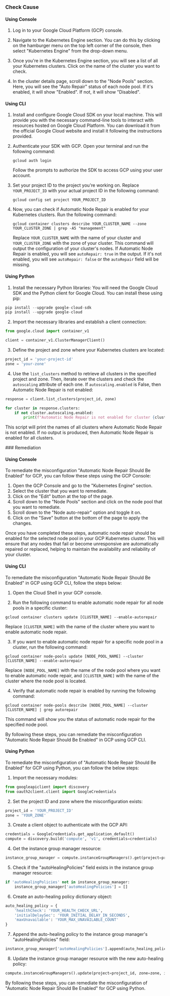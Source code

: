 

<Tabs><Tab title='Cause'>
### Check Cause

#### Using Console

1. Log in to your Google Cloud Platform (GCP) console.

2. Navigate to the Kubernetes Engine section. You can do this by clicking on the hamburger menu on the top left corner of the console, then select "Kubernetes Engine" from the drop-down menu.

3. Once you're in the Kubernetes Engine section, you will see a list of all your Kubernetes clusters. Click on the name of the cluster you want to check.

4. In the cluster details page, scroll down to the "Node Pools" section. Here, you will see the "Auto Repair" status of each node pool. If it's enabled, it will show "Enabled". If not, it will show "Disabled".

#### Using CLI

1. Install and configure Google Cloud SDK on your local machine. This will provide you with the necessary command-line tools to interact with resources hosted on Google Cloud Platform. You can download it from the official Google Cloud website and install it following the instructions provided.

2. Authenticate your SDK with GCP. Open your terminal and run the following command:
   ```
   gcloud auth login
   ```
   Follow the prompts to authorize the SDK to access GCP using your user account.

3. Set your project ID to the project you're working on. Replace `YOUR_PROJECT_ID` with your actual project ID in the following command:
   ```
   gcloud config set project YOUR_PROJECT_ID
   ```

4. Now, you can check if Automatic Node Repair is enabled for your Kubernetes clusters. Run the following command:
   ```
   gcloud container clusters describe YOUR_CLUSTER_NAME --zone YOUR_CLUSTER_ZONE | grep -A5 "management"
   ```
   Replace `YOUR_CLUSTER_NAME` with the name of your cluster and `YOUR_CLUSTER_ZONE` with the zone of your cluster. This command will output the configuration of your cluster's nodes. If Automatic Node Repair is enabled, you will see `autoRepair: true` in the output. If it's not enabled, you will see `autoRepair: false` or the `autoRepair` field will be missing.

#### Using Python

1. Install the necessary Python libraries: You will need the Google Cloud SDK and the Python client for Google Cloud. You can install these using pip:

```python
pip install --upgrade google-cloud-sdk
pip install --upgrade google-cloud
```

2. Import the necessary libraries and establish a client connection:

```python
from google.cloud import container_v1

client = container_v1.ClusterManagerClient()
```

3. Define the project and zone where your Kubernetes clusters are located:

```python
project_id = 'your-project-id'
zone = 'your-zone'
```

4. Use the `list_clusters` method to retrieve all clusters in the specified project and zone. Then, iterate over the clusters and check the `autoscaling` attribute of each one. If `autoscaling.enabled` is False, then Automatic Node Repair is not enabled:

```python
response = client.list_clusters(project_id, zone)

for cluster in response.clusters:
    if not cluster.autoscaling.enabled:
        print(f"Automatic Node Repair is not enabled for cluster {cluster.name}")
```

This script will print the names of all clusters where Automatic Node Repair is not enabled. If no output is produced, then Automatic Node Repair is enabled for all clusters.

</Tab>

<Tab title='Remediation'>
### Remediation

#### Using Console

To remediate the misconfiguration "Automatic Node Repair Should Be Enabled" for GCP, you can follow these steps using the GCP Console:

1. Open the GCP Console and go to the "Kubernetes Engine" section.
2. Select the cluster that you want to remediate.
3. Click on the "Edit" button at the top of the page.
4. Scroll down to the "Node Pools" section and click on the node pool that you want to remediate.
5. Scroll down to the "Node auto-repair" option and toggle it on.
6. Click on the "Save" button at the bottom of the page to apply the changes.

Once you have completed these steps, automatic node repair should be enabled for the selected node pool in your GCP Kubernetes cluster. This will ensure that any nodes that fail or become unresponsive are automatically repaired or replaced, helping to maintain the availability and reliability of your cluster.

#### Using CLI

To remediate the misconfiguration "Automatic Node Repair Should Be Enabled" in GCP using GCP CLI, follow the steps below:

1. Open the Cloud Shell in your GCP console.

2. Run the following command to enable automatic node repair for all node pools in a specific cluster:

```
gcloud container clusters update [CLUSTER_NAME] --enable-autorepair
```

Replace `[CLUSTER_NAME]` with the name of the cluster where you want to enable automatic node repair.

3. If you want to enable automatic node repair for a specific node pool in a cluster, run the following command:

```
gcloud container node-pools update [NODE_POOL_NAME] --cluster [CLUSTER_NAME] --enable-autorepair
```

Replace `[NODE_POOL_NAME]` with the name of the node pool where you want to enable automatic node repair, and `[CLUSTER_NAME]` with the name of the cluster where the node pool is located.

4. Verify that automatic node repair is enabled by running the following command:

```
gcloud container node-pools describe [NODE_POOL_NAME] --cluster [CLUSTER_NAME] | grep autorepair
```

This command will show you the status of automatic node repair for the specified node pool.

By following these steps, you can remediate the misconfiguration "Automatic Node Repair Should Be Enabled" in GCP using GCP CLI.

#### Using Python

To remediate the misconfiguration of "Automatic Node Repair Should Be Enabled" for GCP using Python, you can follow the below steps:

1. Import the necessary modules:

```python
from googleapiclient import discovery
from oauth2client.client import GoogleCredentials
```

2. Set the project ID and zone where the misconfiguration exists:

```python
project_id = 'YOUR_PROJECT_ID'
zone = 'YOUR_ZONE'
```

3. Create a client object to authenticate with the GCP API:

```python
credentials = GoogleCredentials.get_application_default()
compute = discovery.build('compute', 'v1', credentials=credentials)
```

4. Get the instance group manager resource:

```python
instance_group_manager = compute.instanceGroupManagers().get(project=project_id, zone=zone, instanceGroupManager='YOUR_INSTANCE_GROUP_MANAGER_NAME').execute()
```

5. Check if the "autoHealingPolicies" field exists in the instance group manager resource:

```python
if 'autoHealingPolicies' not in instance_group_manager:
    instance_group_manager['autoHealingPolicies'] = []
```

6. Create an auto-healing policy dictionary object:

```python
auto_healing_policy = {
    'healthCheck': 'YOUR_HEALTH_CHECK_URL',
    'initialDelaySec': 'YOUR_INITIAL_DELAY_IN_SECONDS',
    'maxUnavailable': 'YOUR_MAX_UNAVAILABLE_COUNT'
}
```

7. Append the auto-healing policy to the instance group manager's "autoHealingPolicies" field:

```python
instance_group_manager['autoHealingPolicies'].append(auto_healing_policy)
```

8. Update the instance group manager resource with the new auto-healing policy:

```python
compute.instanceGroupManagers().update(project=project_id, zone=zone, instanceGroupManager='YOUR_INSTANCE_GROUP_MANAGER_NAME', body=instance_group_manager).execute()
```

By following these steps, you can remediate the misconfiguration of "Automatic Node Repair Should Be Enabled" for GCP using Python.


</Tab>
</Tabs>